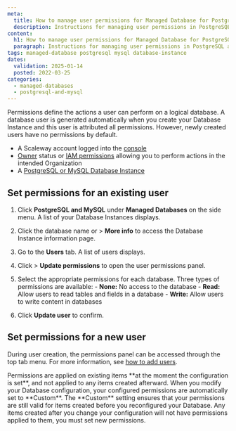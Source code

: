 ```yaml
---
meta:
  title: How to manage user permissions for Managed Database for PostgreSQL and MySQL
  description: Instructions for managing user permissions in PostgreSQL and MySQL databases.
content:
  h1: How to manage user permissions for Managed Database for PostgreSQL and MySQL
  paragraph: Instructions for managing user permissions in PostgreSQL and MySQL databases.
tags: managed-database postgresql mysql database-instance
dates:
  validation: 2025-01-14
  posted: 2022-03-25
categories:
  - managed-databases
  - postgresql-and-mysql
---
```


Permissions define the actions a user can perform on a logical database. A database user is generated automatically when you create your Database Instance and this user is attributed all permissions. However, newly created users have no permissions by default.

<Macro id="requirements" />

- A Scaleway account logged into the [console](https://console.scaleway.com)
- [Owner](/identity-and-access-management/iam/concepts/#owner) status or [IAM permissions](/identity-and-access-management/iam/concepts/#permission) allowing you to perform actions in the intended Organization
- A [PostgreSQL or MySQL Database Instance](/managed-databases/postgresql-and-mysql/quickstart/)

## Set permissions for an existing user

1. Click **PostgreSQL and MySQL** under **Managed Databases** on the side menu. A list of your Database Instances displays.
2. Click the database name or <Icon name="more" /> > **More info** to access the Database Instance information page.
3. Go to the **Users** tab. A list of users displays.
4. Click <Icon name="more" /> > **Update permissions** to open the user permissions panel.
5. Select the appropriate permissions for each database.
    <Message type="note">
      Three types of permissions are available:
        - **None:** No access to the database
        - **Read:** Allow users to read tables and fields in a database
        - **Write:** Allow users to write content in databases

    </Message>
6. Click **Update user** to confirm.

## Set permissions for a new user

During user creation, the permissions panel can be accessed through the top tab menu.
For more information, see [how to add users](/managed-databases/postgresql-and-mysql/how-to/add-users/).

<Message type="note">
  Permissions are applied on existing items **at the moment the configuration is set**, and not applied to any items created afterward.
  When you modify your Database configuration, your configured permissions are automatically set to **Custom**. The **Custom** setting ensures that your permissions are still valid for items created before you reconfigured your Database.
  Any items created after you change your configuration will not have permissions applied to them, you must set new permissions.
</Message>



